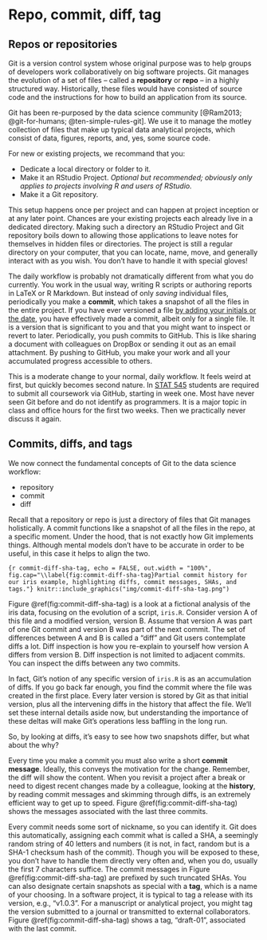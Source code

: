 # Repo, commit, diff, tag {#git-basics}

## Repos or repositories

Git is a version control system whose original purpose was to help groups of
developers work collaboratively on big software projects. Git manages the
evolution of a set of files -- called a __repository__ or __repo__ -- in a highly structured way. Historically, these files would have consisted of source code and the instructions for how to build an application from its source.

Git has been re-purposed by the data science community [@Ram2013;
@git-for-humans; @ten-simple-rules-git]. We use it to manage the motley collection of files that make up typical data analytical projects, which consist of data, figures, reports, and, yes, some source code.

For new or existing projects, we recommand that you:

  * Dedicate a local directory or folder to it.
  * Make it an RStudio Project. *Optional but recommended; obviously only applies to projects involving R and users of RStudio.*
  * Make it a Git repository.
  
This setup happens once per project and can happen at project inception or at any later point. Chances are your existing projects each already live in a dedicated directory. Making such a directory an RStudio Project and Git repository boils down to allowing those applications to leave notes for themselves in hidden files or directories. The project is still a regular directory on your computer, that you can locate, name, move, and generally interact with as you wish. You don't have to handle it with special gloves!

The daily workflow is probably not dramatically different from what you do currently. You work in the usual way, writing R scripts or authoring reports in LaTeX or R Markdown. But instead of only *saving* individual files, periodically you make a __commit__, which takes a snapshot of all the files in the entire project. If you have ever versioned a file [by adding your initials or the date](http://www.phdcomics.com/comics/archive.php?comicid=1531), you have effectively made a commit, albeit only for a single file. It is a version that is significant to you and that you might want to inspect or revert to later. Periodically, you push commits to GitHub. This is like sharing a document with colleagues on DropBox or sending it out as an email attachment. By pushing to GitHub, you make your work and all your accumulated progress accessible to others.
  
This is a moderate change to your normal, daily workflow. It feels weird at first, but quickly becomes second nature. In [STAT 545](http://stat545.com) students are required to submit all coursework via GitHub, starting in week one. Most have never seen Git before and do not identify as programmers. It is a major topic in class and office hours for the first two weeks. Then we practically never discuss it again.

## Commits, diffs, and tags

We now connect the fundamental concepts of Git to the data science workflow:

  * repository
  * commit
  * diff

Recall that a repository or repo is just a directory of files that Git manages holistically. A commit functions like a snapshot of all the files in the repo, at a specific moment. Under the hood, that is not exactly how Git implements things. Although mental models don't have to be accurate in order to be useful, in this case it helps to align the two.

```{r commit-diff-sha-tag, echo = FALSE, out.width = "100%", fig.cap="\\label{fig:commit-diff-sha-tag}Partial commit history for our iris example, highlighting diffs, commit messages, SHAs, and tags."}
knitr::include_graphics("img/commit-diff-sha-tag.png")
```

Figure \@ref(fig:commit-diff-sha-tag) is a look at a fictional analysis of the iris data, focusing on the evolution of a script, `iris.R`. Consider version A of this file and a modified version, version B. Assume that version A was part of one Git commit and version B was part of the next commit. The set of differences between A and B is called a "diff" and Git users contemplate diffs a lot. Diff inspection is how you re-explain to yourself how version A differs from version B. Diff inspection is not limited to adjacent commits. You can inspect the diffs between any two commits.

In fact, Git's notion of any specific version of `iris.R` is as an accumulation of diffs. If you go back far enough, you find the commit where the file was created in the first place. Every later version is stored by Git as that initial version, plus all the intervening diffs in the history that affect the file. We'll set these internal details aside now, but understanding the importance of these deltas will make Git's operations less baffling in the long run.

So, by looking at diffs, it's easy to see how two snapshots differ, but what about the why?

Every time you make a commit you must also write a short __commit message__. Ideally, this conveys the motivation for the change. Remember, the diff will show the content. When you revisit a project after a break or need to digest recent changes made by a colleague, looking at the __history__, by reading commit messages and skimming through diffs, is an extremely efficient way to get up to speed. Figure \@ref(fig:commit-diff-sha-tag) shows the messages associated with the last three commits.

Every commit needs some sort of nickname, so you can identify it. Git does this automatically, assigning each commit what is called a SHA, a seemingly random string of 40 letters and numbers (it is not, in fact, random but is a SHA-1 checksum hash of the commit). Though you will be exposed to these, you don't have to handle them directly very often and, when you do, usually the first 7 characters suffice. The commit messages in Figure \@ref(fig:commit-diff-sha-tag)  are prefixed by such truncated SHAs. You can also designate certain snapshots as special with a __tag__, which is a name of your choosing. In a software project, it is typical to tag a release with its version, e.g., "v1.0.3". For a manuscript or analytical project, you might tag the version submitted to a journal or transmitted to external collaborators. Figure \@ref(fig:commit-diff-sha-tag) shows a tag, "draft-01", associated with the last commit.
